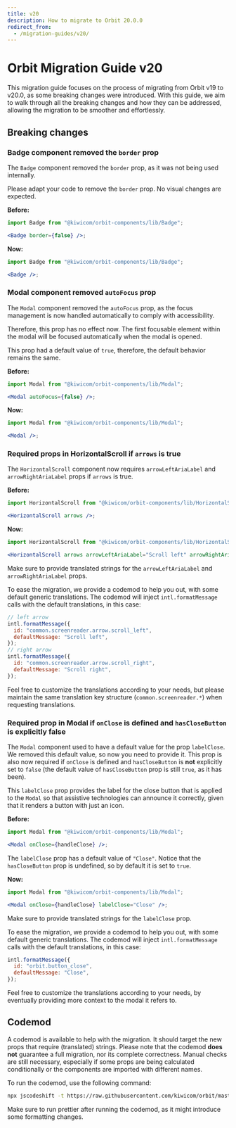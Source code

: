 ```yaml
---
title: v20
description: How to migrate to Orbit 20.0.0
redirect_from:
  - /migration-guides/v20/
---
```


# Orbit Migration Guide v20

This migration guide focuses on the process of migrating from Orbit v19 to v20.0, as some breaking changes were introduced.
With this guide, we aim to walk through all the breaking changes and how they can be addressed, allowing the migration to be smoother and effortlessly.

## Breaking changes

### Badge component removed the `border` prop

The `Badge` component removed the `border` prop, as it was not being used internally.

Please adapt your code to remove the `border` prop. No visual changes are expected.

**Before:**

```jsx
import Badge from "@kiwicom/orbit-components/lib/Badge";

<Badge border={false} />;
```

**Now:**

```jsx
import Badge from "@kiwicom/orbit-components/lib/Badge";

<Badge />;
```

### Modal component removed `autoFocus` prop

The `Modal` component removed the `autoFocus` prop, as the focus management is now handled automatically to comply with accessibility.

Therefore, this prop has no effect now. The first focusable element within the modal will be focused automatically when the modal is opened.

This prop had a default value of `true`, therefore, the default behavior remains the same.

**Before:**

```jsx
import Modal from "@kiwicom/orbit-components/lib/Modal";

<Modal autoFocus={false} />;
```

**Now:**

```jsx
import Modal from "@kiwicom/orbit-components/lib/Modal";

<Modal />;
```

### Required props in HorizontalScroll if `arrows` is true

The `HorizontalScroll` component now requires `arrowLeftAriaLabel` and `arrowRightAriaLabel` props if `arrows` is true.

**Before:**

```jsx
import HorizontalScroll from "@kiwicom/orbit-components/lib/HorizontalScroll";

<HorizontalScroll arrows />;
```

**Now:**

```jsx
import HorizontalScroll from "@kiwicom/orbit-components/lib/HorizontalScroll";

<HorizontalScroll arrows arrowLeftAriaLabel="Scroll left" arrowRightAriaLabel="Scroll right" />;
```

Make sure to provide translated strings for the `arrowLeftAriaLabel` and `arrowRightAriaLabel` props.

To ease the migration, we provide a codemod to help you out, with some default generic translations.
The codemod will inject `intl.formatMessage` calls with the default translations, in this case:

```jsx
// left arrow
intl.formatMessage({
  id: "common.screenreader.arrow.scroll_left",
  defaultMessage: "Scroll left",
});
// right arrow
intl.formatMessage({
  id: "common.screenreader.arrow.scroll_right",
  defaultMessage: "Scroll right",
});
```

Feel free to customize the translations according to your needs, but please maintain the same translation key structure (`common.screenreader.*`) when requesting translations.

### Required prop in Modal if `onClose` is defined and `hasCloseButton` is explicitly false

The `Modal` component used to have a default value for the prop `labelClose`. We removed this default value, so now you need to provide it.
This prop is also now required if `onClose` is defined and `hasCloseButton` is **not** explicitly set to `false` (the default value of `hasCloseButton` prop is still `true`, as it has been).

This `labelClose` prop provides the label for the close button that is applied to the `Modal` so that assistive technologies can announce it correctly, given that it renders a button with just an icon.

**Before:**

```jsx
import Modal from "@kiwicom/orbit-components/lib/Modal";

<Modal onClose={handleClose} />;
```

The `labelClose` prop has a default value of `"Close"`. Notice that the `hasCloseButton` prop is undefined, so by default it is set to `true`.

**Now:**

```jsx
import Modal from "@kiwicom/orbit-components/lib/Modal";

<Modal onClose={handleClose} labelClose="Close" />;
```

Make sure to provide translated strings for the `labelClose` prop.

To ease the migration, we provide a codemod to help you out, with some default generic translations.
The codemod will inject `intl.formatMessage` calls with the default translations, in this case:

```jsx
intl.formatMessage({
  id: "orbit.button_close",
  defaultMessage: "Close",
});
```

Feel free to customize the translations according to your needs, by eventually providing more context to the modal it refers to.

## Codemod

A codemod is available to help with the migration. It should target the new props that require (translated) strings.
Please note that the codemod **does not** guarantee a full migration, nor its complete correctness.
Manual checks are still necessary, especially if some props are being calculated conditionally or the components are imported with different names.

To run the codemod, use the following command:

```bash
npx jscodeshift -t https://raw.githubusercontent.com/kiwicom/orbit/master/packages/orbit-components/transforms/aria-labels.js --parser=tsx --extensions=ts,tsx <pathToYourCode>
```

Make sure to run prettier after running the codemod, as it might introduce some formatting changes.
